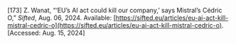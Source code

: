 \[173\]	Z. Wanat, “‘EU’s AI act could kill our company,’ says Mistral’s Cédric O,” *Sifted*, Aug. 06, 2024\. Available: [https://sifted.eu/articles/eu-ai-act-kill-mistral-cedric-o](https://sifted.eu/articles/eu-ai-act-kill-mistral-cedric-o). \[Accessed: Aug. 15, 2024\]